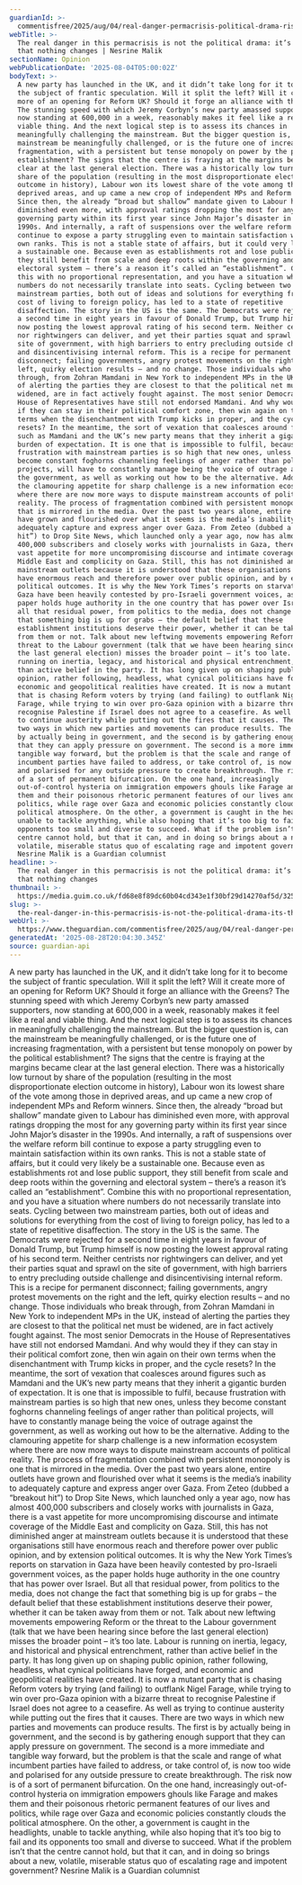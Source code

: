 ```yaml
---
guardianId: >-
  commentisfree/2025/aug/04/real-danger-permacrisis-political-drama-risk-nothing-changes
webTitle: >-
  The real danger in this permacrisis is not the political drama: it’s the risk
  that nothing changes | Nesrine Malik
sectionName: Opinion
webPublicationDate: '2025-08-04T05:00:02Z'
bodyText: >-
  A new party has launched in the UK, and it didn’t take long for it to become
  the subject of frantic speculation. Will it split the left? Will it create
  more of an opening for Reform UK? Should it forge an alliance with the Greens?
  The stunning speed with which Jeremy Corbyn’s new party amassed supporters,
  now standing at 600,000 in a week, reasonably makes it feel like a real and
  viable thing. And the next logical step is to assess its chances in
  meaningfully challenging the mainstream. But the bigger question is, can the
  mainstream be meaningfully challenged, or is the future one of increasing
  fragmentation, with a persistent but tense monopoly on power by the political
  establishment? The signs that the centre is fraying at the margins became
  clear at the last general election. There was a historically low turnout by
  share of the population (resulting in the most disproportionate election
  outcome in history), Labour won its lowest share of the vote among those in
  deprived areas, and up came a new crop of independent MPs and Reform winners.
  Since then, the already “broad but shallow” mandate given to Labour has
  diminished even more, with approval ratings dropping the most for any
  governing party within its first year since John Major’s disaster in the
  1990s. And internally, a raft of suspensions over the welfare reform bill
  continue to expose a party struggling even to maintain satisfaction within its
  own ranks. This is not a stable state of affairs, but it could very likely be
  a sustainable one. Because even as establishments rot and lose public support,
  they still benefit from scale and deep roots within the governing and
  electoral system – there’s a reason it’s called an “establishment”. Combine
  this with no proportional representation, and you have a situation where
  numbers do not necessarily translate into seats. Cycling between two
  mainstream parties, both out of ideas and solutions for everything from the
  cost of living to foreign policy, has led to a state of repetitive
  disaffection. The story in the US is the same. The Democrats were rejected for
  a second time in eight years in favour of Donald Trump, but Trump himself is
  now posting the lowest approval rating of his second term. Neither centrists
  nor rightwingers can deliver, and yet their parties squat and sprawl on the
  site of government, with high barriers to entry precluding outside challenge
  and disincentivising internal reform. This is a recipe for permanent
  disconnect; failing governments, angry protest movements on the right and the
  left, quirky election results – and no change. Those individuals who break
  through, from Zohran Mamdani in New York to independent MPs in the UK, instead
  of alerting the parties they are closest to that the political net must be
  widened, are in fact actively fought against. The most senior Democrats in the
  House of Representatives have still not endorsed Mamdani. And why would they
  if they can stay in their political comfort zone, then win again on their own
  terms when the disenchantment with Trump kicks in proper, and the cycle
  resets? In the meantime, the sort of vexation that coalesces around figures
  such as Mamdani and the UK’s new party means that they inherit a gigantic
  burden of expectation. It is one that is impossible to fulfil, because
  frustration with mainstream parties is so high that new ones, unless they
  become constant foghorns channeling feelings of anger rather than political
  projects, will have to constantly manage being the voice of outrage against
  the government, as well as working out how to be the alternative. Adding to
  the clamouring appetite for sharp challenge is a new information ecosystem
  where there are now more ways to dispute mainstream accounts of political
  reality. The process of fragmentation combined with persistent monopoly is one
  that is mirrored in the media. Over the past two years alone, entire outlets
  have grown and flourished over what it seems is the media’s inability to
  adequately capture and express anger over Gaza. From Zeteo (dubbed a “breakout
  hit”) to Drop Site News, which launched only a year ago, now has almost
  400,000 subscribers and closely works with journalists in Gaza, there is a
  vast appetite for more uncompromising discourse and intimate coverage of the
  Middle East and complicity on Gaza. Still, this has not diminished anger at
  mainstream outlets because it is understood that these organisations still
  have enormous reach and therefore power over public opinion, and by extension
  political outcomes. It is why the New York Times’s reports on starvation in
  Gaza have been heavily contested by pro-Israeli government voices, as the
  paper holds huge authority in the one country that has power over Israel. But
  all that residual power, from politics to the media, does not change the fact
  that something big is up for grabs – the default belief that these
  establishment institutions deserve their power, whether it can be taken away
  from them or not. Talk about new leftwing movements empowering Reform or the
  threat to the Labour government (talk that we have been hearing since before
  the last general election) misses the broader point – it’s too late. Labour is
  running on inertia, legacy, and historical and physical entrenchment, rather
  than active belief in the party. It has long given up on shaping public
  opinion, rather following, headless, what cynical politicians have forged, and
  economic and geopolitical realities have created. It is now a mutant party
  that is chasing Reform voters by trying (and failing) to outflank Nigel
  Farage, while trying to win over pro-Gaza opinion with a bizarre threat to
  recognise Palestine if Israel does not agree to a ceasefire. As well as trying
  to continue austerity while putting out the fires that it causes. There are
  two ways in which new parties and movements can produce results. The first is
  by actually being in government, and the second is by gathering enough support
  that they can apply pressure on government. The second is a more immediate and
  tangible way forward, but the problem is that the scale and range of what
  incumbent parties have failed to address, or take control of, is now too wide
  and polarised for any outside pressure to create breakthrough. The risk now is
  of a sort of permanent bifurcation. On the one hand, increasingly
  out-of-control hysteria on immigration empowers ghouls like Farage and makes
  them and their poisonous rhetoric permanent features of our lives and
  politics, while rage over Gaza and economic policies constantly clouds the
  political atmosphere. On the other, a government is caught in the headlights,
  unable to tackle anything, while also hoping that it’s too big to fail and its
  opponents too small and diverse to succeed. What if the problem isn’t that the
  centre cannot hold, but that it can, and in doing so brings about a new,
  volatile, miserable status quo of escalating rage and impotent government?
  Nesrine Malik is a Guardian columnist
headline: >-
  The real danger in this permacrisis is not the political drama: it’s the risk
  that nothing changes
thumbnail: >-
  https://media.guim.co.uk/fd68e8f89dc60b04cd343e1f30bf29d14270af5d/325_0_2437_1949/500.jpg
slug: >-
  the-real-danger-in-this-permacrisis-is-not-the-political-drama-its-the-risk-that-nothing-changes-or-nesrine-malik
webUrl: >-
  https://www.theguardian.com/commentisfree/2025/aug/04/real-danger-permacrisis-political-drama-risk-nothing-changes
generatedAt: '2025-08-28T20:04:30.345Z'
source: guardian-api
---
```

A new party has launched in the UK, and it didn’t take long for it to become the subject of frantic speculation. Will it split the left? Will it create more of an opening for Reform UK? Should it forge an alliance with the Greens? The stunning speed with which Jeremy Corbyn’s new party amassed supporters, now standing at 600,000 in a week, reasonably makes it feel like a real and viable thing. And the next logical step is to assess its chances in meaningfully challenging the mainstream. But the bigger question is, can the mainstream be meaningfully challenged, or is the future one of increasing fragmentation, with a persistent but tense monopoly on power by the political establishment? The signs that the centre is fraying at the margins became clear at the last general election. There was a historically low turnout by share of the population (resulting in the most disproportionate election outcome in history), Labour won its lowest share of the vote among those in deprived areas, and up came a new crop of independent MPs and Reform winners. Since then, the already “broad but shallow” mandate given to Labour has diminished even more, with approval ratings dropping the most for any governing party within its first year since John Major’s disaster in the 1990s. And internally, a raft of suspensions over the welfare reform bill continue to expose a party struggling even to maintain satisfaction within its own ranks. This is not a stable state of affairs, but it could very likely be a sustainable one. Because even as establishments rot and lose public support, they still benefit from scale and deep roots within the governing and electoral system – there’s a reason it’s called an “establishment”. Combine this with no proportional representation, and you have a situation where numbers do not necessarily translate into seats. Cycling between two mainstream parties, both out of ideas and solutions for everything from the cost of living to foreign policy, has led to a state of repetitive disaffection. The story in the US is the same. The Democrats were rejected for a second time in eight years in favour of Donald Trump, but Trump himself is now posting the lowest approval rating of his second term. Neither centrists nor rightwingers can deliver, and yet their parties squat and sprawl on the site of government, with high barriers to entry precluding outside challenge and disincentivising internal reform. This is a recipe for permanent disconnect; failing governments, angry protest movements on the right and the left, quirky election results – and no change. Those individuals who break through, from Zohran Mamdani in New York to independent MPs in the UK, instead of alerting the parties they are closest to that the political net must be widened, are in fact actively fought against. The most senior Democrats in the House of Representatives have still not endorsed Mamdani. And why would they if they can stay in their political comfort zone, then win again on their own terms when the disenchantment with Trump kicks in proper, and the cycle resets? In the meantime, the sort of vexation that coalesces around figures such as Mamdani and the UK’s new party means that they inherit a gigantic burden of expectation. It is one that is impossible to fulfil, because frustration with mainstream parties is so high that new ones, unless they become constant foghorns channeling feelings of anger rather than political projects, will have to constantly manage being the voice of outrage against the government, as well as working out how to be the alternative. Adding to the clamouring appetite for sharp challenge is a new information ecosystem where there are now more ways to dispute mainstream accounts of political reality. The process of fragmentation combined with persistent monopoly is one that is mirrored in the media. Over the past two years alone, entire outlets have grown and flourished over what it seems is the media’s inability to adequately capture and express anger over Gaza. From Zeteo (dubbed a “breakout hit”) to Drop Site News, which launched only a year ago, now has almost 400,000 subscribers and closely works with journalists in Gaza, there is a vast appetite for more uncompromising discourse and intimate coverage of the Middle East and complicity on Gaza. Still, this has not diminished anger at mainstream outlets because it is understood that these organisations still have enormous reach and therefore power over public opinion, and by extension political outcomes. It is why the New York Times’s reports on starvation in Gaza have been heavily contested by pro-Israeli government voices, as the paper holds huge authority in the one country that has power over Israel. But all that residual power, from politics to the media, does not change the fact that something big is up for grabs – the default belief that these establishment institutions deserve their power, whether it can be taken away from them or not. Talk about new leftwing movements empowering Reform or the threat to the Labour government (talk that we have been hearing since before the last general election) misses the broader point – it’s too late. Labour is running on inertia, legacy, and historical and physical entrenchment, rather than active belief in the party. It has long given up on shaping public opinion, rather following, headless, what cynical politicians have forged, and economic and geopolitical realities have created. It is now a mutant party that is chasing Reform voters by trying (and failing) to outflank Nigel Farage, while trying to win over pro-Gaza opinion with a bizarre threat to recognise Palestine if Israel does not agree to a ceasefire. As well as trying to continue austerity while putting out the fires that it causes. There are two ways in which new parties and movements can produce results. The first is by actually being in government, and the second is by gathering enough support that they can apply pressure on government. The second is a more immediate and tangible way forward, but the problem is that the scale and range of what incumbent parties have failed to address, or take control of, is now too wide and polarised for any outside pressure to create breakthrough. The risk now is of a sort of permanent bifurcation. On the one hand, increasingly out-of-control hysteria on immigration empowers ghouls like Farage and makes them and their poisonous rhetoric permanent features of our lives and politics, while rage over Gaza and economic policies constantly clouds the political atmosphere. On the other, a government is caught in the headlights, unable to tackle anything, while also hoping that it’s too big to fail and its opponents too small and diverse to succeed. What if the problem isn’t that the centre cannot hold, but that it can, and in doing so brings about a new, volatile, miserable status quo of escalating rage and impotent government? Nesrine Malik is a Guardian columnist
